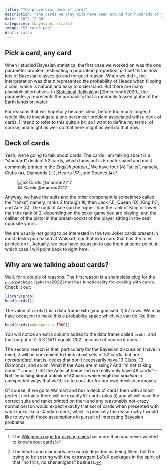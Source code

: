 ```yaml
---
title: "The proverbial deck of cards"
description: "The cards we play with have been around for hundreds of years."
date: "2022-12-08"
categories: [bayesian, rstats]
image: "53_cards.png"
draft: false
---
```


## Pick a card, any card

When I studied Bayesian statistics, the first case we worked on was the one parameter problem: estimating a population proportion, $p$. I bet this is how lots of Bayesian classes go and for good reason. When we did it, the interpretation was that $p$ represented the probability of Heads when flipping a coin, which is natural and easy to understand. But there are many plausible alternatives. In [Statistical Rethinking](https://xcelab.net/rm/statistical-rethinking/) [@mcelreath2020], the parameter $p$ represents the probability that a randomly tossed globe of the Earth lands on water.

For reasons that will hopefully become clear, before too much longer, I would like to investigate a one parameter problem associated with a deck of cards. I intend to refer to this quite a bit, so I want to define my terms, of course, and might as well do that here, might as well do that now.

## Deck of cards

Yeah, we're going to talk about cards. The cards I am talking about is a "standard" deck of 52 cards, which turns out is *French-suited* and most commonly printed in the *English pattern*.[^1] We have four (4) "suits", namely, Clubs ($\clubsuit$), Diamonds ($\diamondsuit$), Hearts ($\heartsuit$), and Spades ($\spadesuit$).[^2]

[^1]: The [Wikipedia page for playing cards](https://en.wikipedia.org/wiki/Playing_card) has more than you never wanted to know about cards!

[^2]: The hearts and diamonds are usually depicted as being filled, but I'm trying to be sparing with the extravagant LaTeX packages in the spirit of that "no frills, no shenanigans" business.

![53 Cards @munroe2217](53_cards.png "53 Cards"){.preview-image}

Anyway, we have the suits and the other component is sometimes called the "ranks", namely, ranks 2 through 10, then Jack (J), Queen (Q), King (K), and Ace (A). The rank of Ace can be higher than the rank of King or lower than the rank of 2, depending on the poker game you are playing, and the caliber of the pistol in the breast-pocket of the player sitting in the seat opposite yours.

::: callout-note
We are usually *not* going to be interested in the two Joker cards present in most decks purchased at Walmart, nor that extra card that has the rules printed on it. Actually, we may have occasion to use them at some point, in which case I will point back to right here.
:::

## Why are we talking about cards?

Well, for a couple of reasons. The first reason is a shameless plug for the `prob` package [@kerns2022] that has functionality for dealing with cards. Check it out:

```r
library(prob)
head(cards())
```

The value of `cards()` is a data frame with (you guessed it) 52 rows. We may have occasion to make this a probability space which we can do like this:

```r
head(cards(makespace = TRUE))
```

You will notice an extra column added to the data frame called `probs`, and that output of `0.01923077` equals $1/52$, because of course it does.

The second reason is that, particularly for the Bayesian discussion I have in mind, it will be convenient to think about sets of 52 cards that are *nonstandard*, that is, decks that don't necessarily have 13 Clubs, 13 Diamonds, and so on. What if the Aces are missing? And I'm not talking about "...oops, I left the Aces at home and we really only have 48 cards"---No! I'm talking about a deck of 52 cards which might be *stacked* in unexpected ways that we'd like to consider for our own devilish purposes.

Of course, if we go to Walmart and buy a deck of cards then with almost perfect certainty there will be exactly 52 cards (plus 3) and all will have the correct suits and ranks printed on them and any reasonably not-crazy normal person would expect exactly that set of cards when presented with what looks like a standard deck, which is precisely the reason why I would like to toy with those assumptions in pursuit of interesting Bayesian problems.
